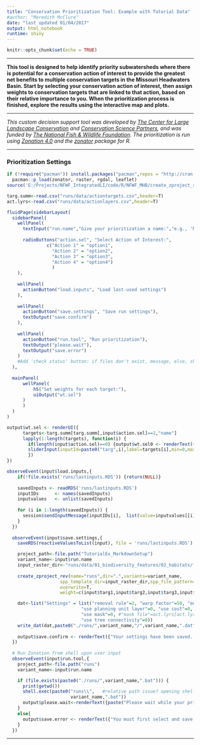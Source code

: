 ```yaml
---
title: "Conservation Prioritization Tool: Example with Tutorial Data"
#author: "Meredith McClure"
date: "last updated 01/04/2017"
output: html_notebook
runtime: shiny
---
```


```r
knitr::opts_chunk$set(echo = TRUE)
```

***
**This tool is designed to help identify priority subwatersheds where there is potential for a conservation action of interest to provide the greatest net benefits to multiple conservation targets in the Missouri Headwaters Basin. 
Start by selecting your conservation action of interest, then assign weights to conservation targets that are linked to that action, based on their relative importance to you. When the prioritization process is finished, explore the results using the interactive map and plots.**

***
*This custom decision support tool was developed by [The Center for Large Landscape Conservation](http://www.largelandscapes.org) and [Conservation Science Partners](http://www.csp-inc.org), and was funded by [The National Fish & Wildlife Foundation](http://www.nfwf.org). The prioritization is run using [Zonation 4.0](https://www.helsinki.fi/en/researchgroups/metapopulation-research-centre/software#section-14300) and the [zonator](https://github.com/cbig/zonator) package for R.*

***

### Prioritization Settings

```r
if (!require("pacman")) install.packages("pacman",repos = "http://cran.us.r-project.org")
  pacman::p_load(zonator, raster, rgdal, leaflet)
source('E:/Projects/NFWF_IntegratedLI/code/R/NFWF_MHB/create_zproject_rev.R')  
```

```r
targ.summ<-read.csv("runs/data/actiontargets.csv",header=T)
act.lyrs<-read.csv("runs/data/actionlayers.csv",header=T)
```

```r
fluidPage(sidebarLayout(
  sidebarPanel(
    wellPanel(
      textInput("run.name","Give your prioritization a name:","e.g., 'MyAction_Run1'"),
  
      radioButtons("action.sel", "Select Action of Interest:",
               c("Action 1" = "option1",
                 "Action 2" = "option2",
                 "Action 3" = "option3",
                 "Action 4" = "option4")
                 )
    ),
  
    wellPanel(
      actionButton("load.inputs", "Load last-used settings") 
    ),
    
    wellPanel(
      actionButton("save.settings", "Save run settings"),
      textOutput("save.confirm")
    ),
  
    wellPanel(
      actionButton("run.tool", "Run prioritization"),
      textOutput("please.wait"),
      textOutput("save.error")
    )
    #Add 'check status' button: if files don't exist, message, else, show maps/plots
  ),
  
  mainPanel(
      wellPanel(
          h5("Set weights for each target:"),
          uiOutput("wt.sel")
      )
      )
  )
)

output$wt.sel <- renderUI({
      targets<-targ.summ[targ.summ[,input$action.sel]==1,"name"]
      lapply(1:length(targets), function(i) {
        if(length(input$action.sel)==0) {output$wt.sel0 <- renderText({" "})} else {
        sliderInput(inputId=paste0("targ",i),label=targets[i],min=0,max=1,value=0,step=0.1)}
        })
})

observeEvent(input$load.inputs,{   
    if(!file.exists('runs/lastinputs.RDS')) {return(NULL)}
    
    savedInputs <- readRDS('runs/lastinputs.RDS')
    inputIDs      <- names(savedInputs) 
    inputvalues   <- unlist(savedInputs) 
    
    for (i in 1:length(savedInputs)) { 
      session$sendInputMessage(inputIDs[i],  list(value=inputvalues[[i]]) )
    }
  })
  
  observeEvent(input$save.settings,{ 
    saveRDS(reactiveValuesToList(input), file = 'runs/lastinputs.RDS')

    project_path<-file.path("TutorialEx_MarkdownSetup")
    variant_name<-input$run.name
    input_raster_dir<-"runs/data/01_biodiversity_features/02_habitats/forest"
    
    create_zproject_rev(name="runs",dir=".",variants=variant_name,
                    spp_template_dir=input_raster_dir,spp_file_pattern="*.tif",   
                    overwrite=T,
                    weight=c(input$targ1,input$targ2,input$targ3,input$targ4))

    dat<-list("Settings" = list("removal rule"=2, "warp factor"=50, "edge removal"=1, 
                            "use planning unit layer"=0, "use cost"=0, 
                            "use mask"=0, #"mask file"=act.lyrs[act.lyrs[,'label']==input$action.sel,"masklyr"],
                            "use tree connectivity"=0))
    write_dat(dat,paste0("./runs/",variant_name,"/",variant_name,".dat"),overwrite=T)
    
    output$save.confirm <- renderText({"Your settings have been saved. Now run it!"})
  })  
  
  # Run Zonation from shell upon user input
  observeEvent(input$run.tool,{
    project_path<-file.path("runs")
    variant_name<-input$run.name

    if (file.exists(paste0("./runs/",variant_name,".bat"))) {
      print(getwd())
      shell.exec(paste0("runs\\",   #relative path issue? opening shell then not finding file?
                        variant_name,".bat"))
      output$please.wait<-renderText({paste("Please wait while your prioritization is run. Your results will appear below and will be saved to 'runs/",input$run.name,"'.",sep="")})
    }
    else{
      output$save.error <- renderText({"You must first select and save your run settings"})
    }
  })
```

***




